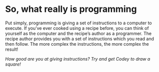 # So, what really is programming

Put simply, programming is giving a set of instructions to a computer to execute. If you’ve ever cooked using a recipe before, you can think of yourself as the computer and the recipe’s author as a programmer. The recipe author provides you with a set of instructions which you read and then follow. The more complex the instructions, the more complex the result!

*How good are you at giving instructions? Try and get Codey to draw a square!*


<Counters />
